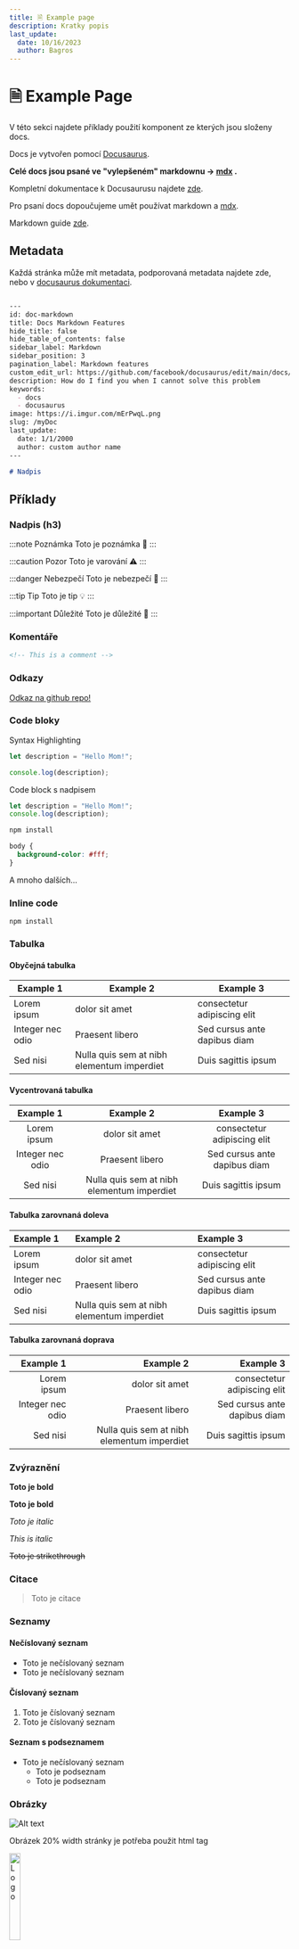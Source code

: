 ```yaml
---
title: 🗎 Example page
description: Kratky popis
last_update:
  date: 10/16/2023
  author: Bagros
---
```

# 🗎 Example Page

V této sekci najdete příklady použití komponent ze kterých jsou složeny docs.

Docs je vytvořen pomocí [Docusaurus](https://docusaurus.io/).

**Celé docs jsou psané ve "vylepšeném" markdownu -> [mdx](https://mdxjs.com/) .**

Kompletní dokumentace k Docusaurusu najdete [zde](https://docusaurus.io/docs/category/guides).

Pro psaní docs dopoučujeme umět používat markdown a [mdx](https://mdxjs.com/).

Markdown guide [zde](https://www.markdownguide.org/getting-started/).


## Metadata

Každá stránka může mít metadata, podporovaná metadata najdete zde, nebo v [docusaurus dokumentaci](https://docusaurus.io/docs/api/plugins/@docusaurus/plugin-content-docs#markdown-front-matter).

```md

---
id: doc-markdown
title: Docs Markdown Features
hide_title: false
hide_table_of_contents: false
sidebar_label: Markdown
sidebar_position: 3
pagination_label: Markdown features
custom_edit_url: https://github.com/facebook/docusaurus/edit/main/docs/api-doc-markdown.md
description: How do I find you when I cannot solve this problem
keywords:
  - docs
  - docusaurus
image: https://i.imgur.com/mErPwqL.png
slug: /myDoc
last_update:
  date: 1/1/2000
  author: custom author name
---

# Nadpis

```

## Příklady

### Nadpis (h3)

:::note Poznámka
Toto je poznámka 📝
:::

:::caution Pozor
Toto je varování ⚠️
:::

:::danger Nebezpečí
Toto je nebezpečí 🚨
:::

:::tip Tip
Toto je tip 💡
:::

:::important Důležité
Toto je důležité 📌
:::

### Komentáře

<!-- This is a comment -->

```html
<!-- This is a comment -->
```

### Odkazy

[Odkaz na github repo!](https://github.com/SPSUL-DOCS/docs/)

### Code bloky

Syntax Highlighting

```js
let description = "Hello Mom!";

console.log(description);
```

Code block s nadpisem

```js title="src/index.js"
let description = "Hello Mom!";
console.log(description);
```

```bash 
npm install
```

```css
body {
  background-color: #fff;
}
```
A mnoho dalších...


### Inline code

`npm install`



### Tabulka

#### Obyčejná tabulka

| Example 1 | Example 2 | Example 3 |
| --- | --- | --- |
| Lorem ipsum | dolor sit amet | consectetur adipiscing elit |
| Integer nec odio | Praesent libero | Sed cursus ante dapibus diam |
| Sed nisi | Nulla quis sem at nibh elementum imperdiet | Duis sagittis ipsum |

#### Vycentrovaná tabulka

<!-- U tohodle si nejsem jistej :---: nebo :--: nebo :-: fakt nevim ale funguje vsechno takze I don't give a fuck -->

| Example 1 | Example 2 | Example 3 |
| :---: | :---: | :---: |
| Lorem ipsum | dolor sit amet | consectetur adipiscing elit |
| Integer nec odio | Praesent libero | Sed cursus ante dapibus diam |
| Sed nisi | Nulla quis sem at nibh elementum imperdiet | Duis sagittis ipsum |
#### Tabulka zarovnaná doleva

| Example 1 | Example 2 | Example 3 |
| :--- | :--- | :--- |
| Lorem ipsum | dolor sit amet | consectetur adipiscing elit |
| Integer nec odio | Praesent libero | Sed cursus ante dapibus diam |
| Sed nisi | Nulla quis sem at nibh elementum imperdiet | Duis sagittis ipsum |

#### Tabulka zarovnaná doprava

| Example 1 | Example 2 | Example 3 |
| ---: | ---: | ---: |
| Lorem ipsum | dolor sit amet | consectetur adipiscing elit |
| Integer nec odio | Praesent libero | Sed cursus ante dapibus diam |
| Sed nisi | Nulla quis sem at nibh elementum imperdiet | Duis sagittis ipsum |


### Zvýraznění

**Toto je bold**

__Toto je bold__

*Toto je italic*

_This is italic_

~~Toto je strikethrough~~

### Citace

> Toto je citace

### Seznamy

#### Nečíslovaný seznam

- Toto je nečíslovaný seznam
- Toto je nečíslovaný seznam

#### Číslovaný seznam

1. Toto je číslovaný seznam
2. Toto je číslovaný seznam

#### Seznam s podseznamem

- Toto je nečíslovaný seznam
  - Toto je podseznam
  - Toto je podseznam

### Obrázky

![Alt text](/img/spsul.webp)

Obrázek 20% width stránky je potřeba použit html tag

<img src="/img/spsul.webp" alt="Logo" width="20%" />



### Ostatní

Ostatní najdete v [dokumentaci pro markdown features](https://docusaurus.io/docs/markdown-features) Docusaurusu.
